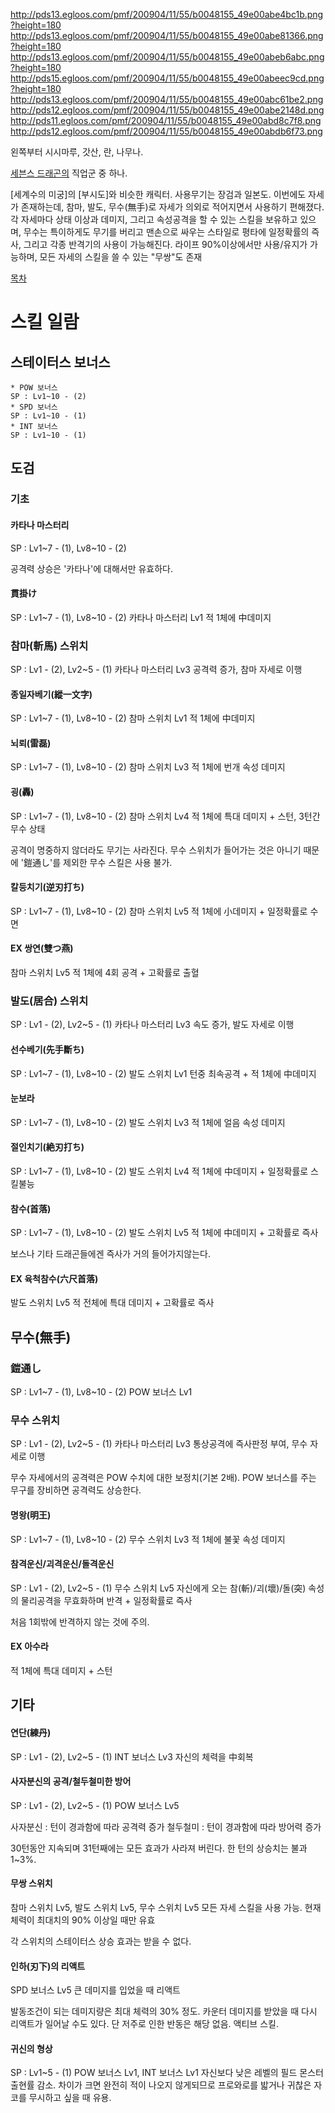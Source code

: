 http://pds13.egloos.com/pmf/200904/11/55/b0048155_49e00abe4bc1b.png?height=180 http://pds13.egloos.com/pmf/200904/11/55/b0048155_49e00abe81366.png?height=180 http://pds13.egloos.com/pmf/200904/11/55/b0048155_49e00abeb6abc.png?height=180 http://pds15.egloos.com/pmf/200904/11/55/b0048155_49e00abeec9cd.png?height=180
http://pds13.egloos.com/pmf/200904/11/55/b0048155_49e00abc61be2.png http://pds12.egloos.com/pmf/200904/11/55/b0048155_49e00abe2148d.png http://pds11.egloos.com/pmf/200904/11/55/b0048155_49e00abd8c7f8.png http://pds12.egloos.com/pmf/200904/11/55/b0048155_49e00abdb6f73.png

왼쪽부터 시시마루, 갓산, 란, 나무나.

[[세븐스 드래곤]]의 직업군 중 하나.

[세계수의 미궁]의 [부시도]와 비슷한 캐릭터. 사용무기는 장검과 일본도. 이번에도 자세가 존재하는데, 참마, 발도, 무수(無手)로 자세가 의외로 적어지면서 사용하기 편해졌다. 각 자세마다 상태 이상과 데미지, 그리고 속성공격을 할 수 있는 스킬을 보유하고 있으며, 무수는 특이하게도 무기를 버리고 맨손으로 싸우는 스타일로 평타에 일정확률의 즉사, 그리고 각종 반격기의 사용이 가능해진다. 라이프 90%이상에서만 사용/유지가 가능하며, 모든 자세의 스킬을 쓸 수 있는 "무쌍"도 존재

[[목차]]
= 스킬 일람 =

== 스테이터스 보너스 ==

 * POW 보너스
 SP : Lv1~10 - (2)
 * SPD 보너스
 SP : Lv1~10 - (1)
 * INT 보너스
 SP : Lv1~10 - (1)


== 도검 ==

=== 기초 ===

==== 카타나 마스터리 ====
SP : Lv1~7 - (1), Lv8~10 - (2)

공격력 상승은 '카타나'에 대해서만 유효하다.

==== 貫掛け ====
SP : Lv1~7 - (1), Lv8~10 - (2)
카타나 마스터리 Lv1
적 1체에 中데미지

=== 참마(斬馬) 스위치 ===
SP : Lv1 - (2), Lv2~5 - (1)
카타나 마스터리 Lv3
공격력 증가, 참마 자세로 이행

==== 종일자베기(縱一文字) ====
SP : Lv1~7 - (1), Lv8~10 - (2)
참마 스위치 Lv1
적 1체에 中데미지

==== 뇌뢰(雷磊) ====
SP : Lv1~7 - (1), Lv8~10 - (2)
참마 스위치 Lv3
적 1체에 번개 속성 데미지

==== 굉(轟) ====
SP : Lv1~7 - (1), Lv8~10 - (2)
참마 스위치 Lv4
적 1체에 특대 데미지 + 스턴, 3턴간 무수 상태

공격이 명중하지 않더라도 무기는 사라진다. 무수 스위치가 들어가는 것은 아니기 때문에 '鎧通し'를 제외한 무수 스킬은 사용 불가.

==== 칼등치기(逆刃打ち) ====
SP : Lv1~7 - (1), Lv8~10 - (2)
참마 스위치 Lv5
적 1체에 小데미지 + 일정확률로 수면

==== EX 쌍연(雙つ燕) ====
참마 스위치 Lv5
적 1체에 4회 공격 + 고확률로 출혈


=== 발도(居合) 스위치 ===
SP : Lv1 - (2), Lv2~5 - (1)
카타나 마스터리 Lv3
속도 증가, 발도 자세로 이행

==== 선수베기(先手斷ち) ====
SP : Lv1~7 - (1), Lv8~10 - (2)
발도 스위치 Lv1
턴중 최속공격 + 적 1체에 中데미지

==== 눈보라 ====
SP : Lv1~7 - (1), Lv8~10 - (2)
발도 스위치 Lv3
적 1체에 얼음 속성 데미지

==== 절인치기(絶刃打ち) ====
SP : Lv1~7 - (1), Lv8~10 - (2)
발도 스위치 Lv4
적 1체에 中데미지 + 일정확률로 스킬불능

==== 참수(首落) ====
SP : Lv1~7 - (1), Lv8~10 - (2)
발도 스위치 Lv5
적 1체에 中데미지 + 고확률로 즉사

보스나 기타 드래곤들에겐 즉사가 거의 들어가지않는다.

==== EX 육척참수(六尺首落) ====
발도 스위치 Lv5
적 전체에 특대 데미지 + 고확률로 즉사


== 무수(無手) ==

=== 鎧通し ===
SP : Lv1~7 - (1), Lv8~10 - (2)
POW 보너스 Lv1

=== 무수 스위치 ===
SP : Lv1 - (2), Lv2~5 - (1)
카타나 마스터리 Lv3
통상공격에 즉사판정 부여, 무수 자세로 이행

무수 자세에서의 공격력은 POW 수치에 대한 보정치(기본 2배). POW 보너스를 주는 무구를 장비하면 공격력도 상승한다.

==== 명왕(明王) ====
SP : Lv1~7 - (1), Lv8~10 - (2)
무수 스위치 Lv3
적 1체에 불꽃 속성 데미지

==== 참격운신/괴격운신/돌격운신 ====
SP : Lv1 - (2), Lv2~5 - (1)
무수 스위치 Lv5
자신에게 오는 참(斬)/괴(壞)/돌(突) 속성의 물리공격을 무효화하며 반격 + 일정확률로 즉사

처음 1회밖에 반격하지 않는 것에 주의.

==== EX 아수라 ====
적 1체에 특대 데미지 + 스턴


== 기타 ==

==== 연단(練丹) ====
SP : Lv1 - (2), Lv2~5 - (1)
INT 보너스 Lv3
자신의 체력을 中회복

==== 사자분신의 공격/철두철미한 방어 ====
SP : Lv1 - (2), Lv2~5 - (1)
POW 보너스 Lv5

사자분신 : 턴이 경과함에 따라 공격력 증가
철두철미 : 턴이 경과함에 따라 방어력 증가

30턴동안 지속되며 31턴째에는 모든 효과가 사라져 버린다. 한 턴의 상승치는 불과 1~3%.

==== 무쌍 스위치 ====
참마 스위치 Lv5, 발도 스위치 Lv5, 무수 스위치 Lv5
모든 자세 스킬을 사용 가능. 현재 체력이 최대치의 90% 이상일 때만 유효

각 스위치의 스테이터스 상승 효과는 받을 수 없다.

==== 인하(刃下)의 리액트 ====
SPD 보너스 Lv5
큰 데미지를 입었을 때 리액트

발동조건이 되는 데미지량은 최대 체력의 30% 정도. 카운터 데미지를 받았을 때 다시 리액트가 일어날 수도 있다. 단 저주로 인한 반동은 해당 없음. 액티브 스킬.

==== 귀신의 형상 ====
SP : Lv1~5 - (1)
POW 보너스 Lv1, INT 보너스 Lv1
자신보다 낮은 레벨의 필드 몬스터 출현률 감소. 차이가 크면 완전히 적이 나오지 않게되므로 프로와로를 밟거나 귀찮은 자코를 무시하고 싶을 때 유용. 

